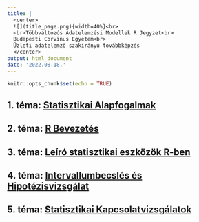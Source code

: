 ```yaml
---
title: |
  <center>
  ![](title_page.png){width=40%}<br> 
  <br>Többváltozós Adatelemzési Modellek R Jegyzet<br>
  Budapesti Corvinus Egyetem<br>
  Üzleti adatelemző szakirányú továbbképzés
  </center> 
output: html_document
date: '2022.08.18.'
---
```


```r
knitr::opts_chunk$set(echo = TRUE)
```

## 1. téma: <a href="Statisztikai Alapfogalmak.pdf" target="_blank">Statisztikai Alapfogalmak</a>

## 2. téma: <a href="Gyak01.html" target="_blank">R Bevezetés</a>

## 3. téma: <a href="Gyak02.html" target="_blank">Leíró statisztikai eszközök R-ben</a>

## 4. téma: <a href="Gyak03.html" target="_blank">Intervallumbecslés és Hipotézisvizsgálat</a>

## 5. téma: <a href="Gyak04.html" target="_blank">Statisztikai Kapcsolatvizsgálatok</a>

